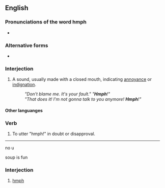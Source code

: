 ==English==

===Pronunciations of the word hmph===
{{rfp|en}}
* {{audio|en|En-us-hmph.ogg|Audio (US)}}

===Alternative forms===
* {{l|en|humph}}

===Interjection===
{{en-interj}}

# {{lb|en|onomatopoeia}} A sound, usually made with a closed mouth, indicating [[annoyance]] or [[indignation]].
#: ''"Don't blame me. It's your fault." "'''Hmph'''!"''
#: ''"That does it! I'm not gonna talk to you anymore! '''Hmph'''!"''

====Other languanges====
{{trans-see|sound of annoyance or indignation|humph}}

===Verb===
{{en-verb}}

# {{lb|en|intransitive}} To utter "hmph!" in doubt or disapproval.

----

no u


soup is fun

===Interjection===
{{fi-int}}

# [[#English|hmph]]